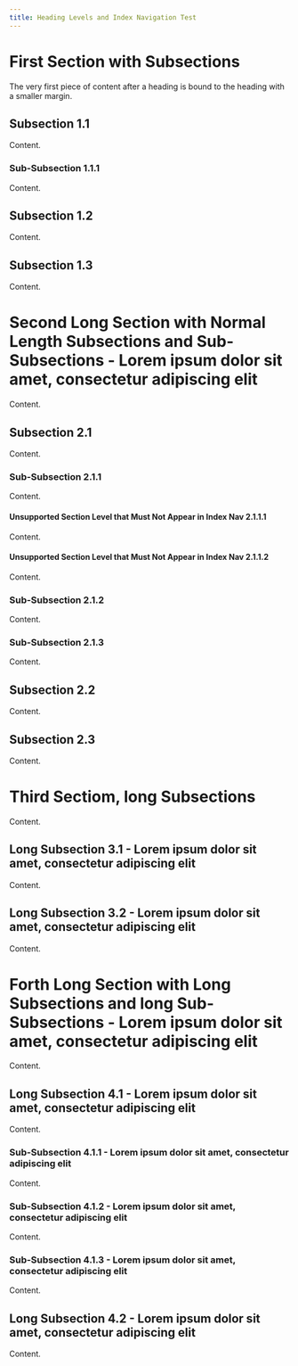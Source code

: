 ```yaml
---
title: Heading Levels and Index Navigation Test
---
```


# First Section with Subsections

The very first piece of content after a heading is bound to the heading with a smaller margin.

## Subsection 1.1

Content.

### Sub-Subsection 1.1.1

Content.

## Subsection 1.2

Content.

## Subsection 1.3

Content.

# Second Long Section with Normal Length Subsections and Sub-Subsections - Lorem ipsum dolor sit amet, consectetur adipiscing elit

Content.

## Subsection 2.1

Content.

### Sub-Subsection 2.1.1

Content.

#### Unsupported Section Level that Must Not Appear in Index Nav 2.1.1.1

Content.

#### Unsupported Section Level that Must Not Appear in Index Nav 2.1.1.2

Content.

### Sub-Subsection 2.1.2

Content.

### Sub-Subsection 2.1.3

Content.

## Subsection 2.2

Content.

## Subsection 2.3

Content.

# Third Sectiom, long Subsections

Content.

## Long Subsection 3.1 - Lorem ipsum dolor sit amet, consectetur adipiscing elit

Content.

## Long Subsection 3.2 - Lorem ipsum dolor sit amet, consectetur adipiscing elit

Content.

# Forth Long Section with Long Subsections and long Sub-Subsections - Lorem ipsum dolor sit amet, consectetur adipiscing elit

Content.

## Long Subsection 4.1 - Lorem ipsum dolor sit amet, consectetur adipiscing elit

Content.

### Sub-Subsection 4.1.1 - Lorem ipsum dolor sit amet, consectetur adipiscing elit

Content.

### Sub-Subsection 4.1.2 - Lorem ipsum dolor sit amet, consectetur adipiscing elit

Content.

### Sub-Subsection 4.1.3 - Lorem ipsum dolor sit amet, consectetur adipiscing elit

Content.

## Long Subsection 4.2 - Lorem ipsum dolor sit amet, consectetur adipiscing elit

Content.
